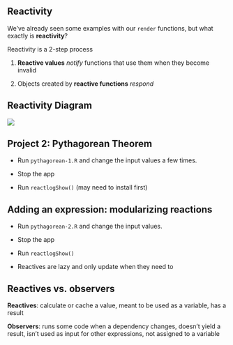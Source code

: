 ## Reactivity

We've already seen some examples with our `render` functions, but what exactly is **reactivity**?

Reactivity is a 2-step process

1. **Reactive values** *notify* functions that use them when they become invalid

2. Objects created by **reactive functions** *respond*

## Reactivity Diagram

![](./images/reactivity.png)

## Project 2: Pythagorean Theorem

- Run `pythagorean-1.R` and change the input values a few times.

- Stop the app

- Run `reactlogShow()` (may need to install first)


## Adding an expression: modularizing reactions

- Run `pythagorean-2.R` and change the input values.

- Stop the app

- Run `reactlogShow()`

- Reactives are lazy and only update when they need to

## Reactives vs. observers

**Reactives**: calculate or cache a value, meant to be used as a variable, has a result

**Observers**: runs some code when a dependency changes, doesn't yield a result, isn't used as input for other expressions, not assigned to a variable


